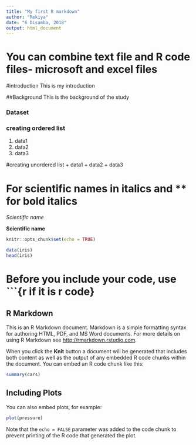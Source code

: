 ```yaml
---
title: "My first R markdown"
author: "Rekiya"
date: "6 Disamba, 2018"
output: html_document
---
```

# You can combine text file and R code files- microsoft and excel files
#introduction
This is my introduction

##Background
This is the background of the study

### Dataset
### creating ordered list
1. data1
1. data2
1. data3


#creating unordered list
+ data1
+ data2
+ data3

# For scientific names in italics and ** for bold italics

*Scientific name*

**Scientific name**




```r
knitr::opts_chunk$set(echo = TRUE)
```
```r
data(iris)
head(iris)
```
# Before you include your code, use ```{r if it is r code}

## R Markdown

This is an R Markdown document. Markdown is a simple formatting syntax for authoring HTML, PDF, and MS Word documents. For more details on using R Markdown see <http://rmarkdown.rstudio.com>.

When you click the **Knit** button a document will be generated that includes both content as well as the output of any embedded R code chunks within the document. You can embed an R code chunk like this:

```r
summary(cars)
```

## Including Plots

You can also embed plots, for example:

```r
plot(pressure)
```

Note that the `echo = FALSE` parameter was added to the code chunk to prevent printing of the R code that generated the plot.

